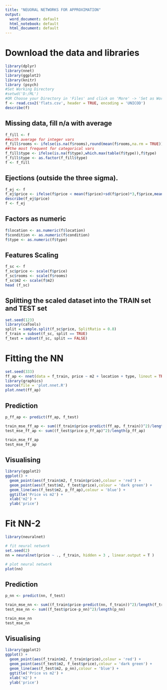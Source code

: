 ---
title: "NEUORAL NETWORKS FOR APPROXIMATION"
output:
  word_document: default
  html_notebook: default
  html_document: default
---

# Download the data and libraries
```{r}
library(dplyr)
library(nnet)
library(ggplot2)
library(knitr)
library (psych)
#Set Working Directory
#setwd('D:/ML')
#OR Choose your Directory in 'Files' and click on 'More' -> 'Set as Working Directory' #Download file to the table. Source file is 'flats.csv'
f <- read.csv2('flats.csv', header = TRUE, encoding = 'UNICOD')
describe(f)
```

## Missing data, fill n/a with average 
```{r}
f_fill <- f
##with average for integer vars 
f_fill$rooms <- ifelse(is.na(f$rooms),round(mean(f$rooms,na.rm = TRUE)),f$rooms)
##the most frequent for categorical vars
f_fill$type <- ifelse(is.na(f$type),which.max(table(f$type)),f$type)
f_fill$type <- as.factor(f_fill$type)
f <- f_fill
```

## Ejections (outside the three sigma).
```{r}
f_ej <- f
f_ej$price <- ifelse(f$price < mean(f$price)+sd(f$price)*3,f$price,mean(f$price)+sd(f$price)*3)
describe(f_ej$price)
f <- f_ej
```

## Factors as numeric
```{r}
f$location <- as.numeric(f$location)
f$condition <- as.numeric(f$condition)
f$type <- as.numeric(f$type)
```

## Features Scaling
```{r}
f_sc <- f
f_sc$price <- scale(f$price)
f_sc$rooms <- scale(f$rooms)
f_sc$m2 <- scale(f$m2)
head (f_sc)
```

## Splitting the scaled dataset into the TRAIN set and TEST set
```{r}
set.seed(123)
library(caTools)
split = sample.split(f_sc$price, SplitRatio = 0.8)
f_train = subset(f_sc, split == TRUE)
f_test = subset(f_sc, split == FALSE)
```

# Fitting the NN
```{r results='hide'}
set.seed(333)
ff_ap <- nnet(data = f_train, price ~ m2 + location + type, linout = TRUE ,size = 6, maxit = 10000)
library(graphics)
source(file = 'plot.nnet.R')
plot.nnet(ff_ap)
```

## Prediction
```{r}
p_ff_ap <- predict(ff_ap, f_test)

train_mse_ff_ap <- sum((f_train$price-predict(ff_ap, f_train))^2)/length(f_train$price)
test_mse_ff_ap <- sum((f_test$price-p_ff_ap)^2)/length(p_ff_ap)

train_mse_ff_ap
test_mse_ff_ap
```

## Visualising
```{r}
library(ggplot2)
ggplot() +
  geom_point(aes(f_train$m2, f_train$price),colour = 'red') +
  geom_point(aes(f_test$m2, f_test$price),colour = 'dark green') +
  geom_line(aes(f_test$m2, p_ff_ap),colour = 'blue') +
  ggtitle('Price vs m2') +
  xlab('m2') +
  ylab('price')
```

# Fit NN-2 
```{r  results='hide'}
library(neuralnet)

# fit neural network
set.seed(2)
nn = neuralnet(price ~ ., f_train, hidden = 3 , linear.output = T )

# plot neural network
plot(nn)
```

## Prediction
```{r}
p_nn <- predict(nn, f_test)

train_mse_nn <- sum((f_train$price-predict(nn, f_train))^2)/length(f_train$price)
test_mse_nn <- sum((f_test$price-p_nn)^2)/length(p_nn)

train_mse_nn
test_mse_nn
```

## Visualising
```{r}
library(ggplot2)
ggplot() +
  geom_point(aes(f_train$m2, f_train$price),colour = 'red') +
  geom_point(aes(f_test$m2, f_test$price),colour = 'dark green') +
  geom_line(aes(f_test$m2, p_nn),colour = 'blue') +
  ggtitle('Price vs m2') +
  xlab('m2') +
  ylab('price')
```